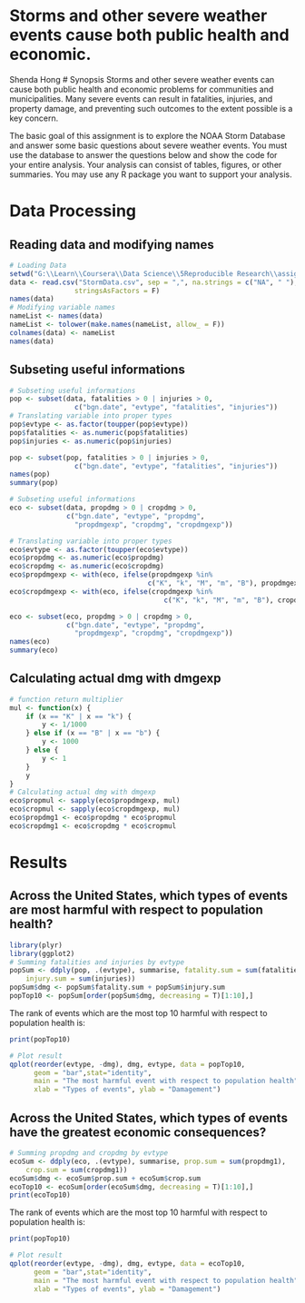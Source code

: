 Storms and other severe weather events cause both public health and economic.
========================================================
Shenda Hong
# Synopsis
Storms and other severe weather events can cause both public health and economic problems for communities and municipalities. Many severe events can result in fatalities, injuries, and property damage, and preventing such outcomes to the extent possible is a key concern.

The basic goal of this assignment is to explore the NOAA Storm Database and answer some basic questions about severe weather events. You must use the database to answer the questions below and show the code for your entire analysis. Your analysis can consist of tables, figures, or other summaries. You may use any R package you want to support your analysis.

# Data Processing
## Reading data and modifying names
```r
# Loading Data
setwd("G:\\Learn\\Coursera\\Data Science\\5Reproducible Research\\assignment2")
data <- read.csv("StormData.csv", sep = ",", na.strings = c("NA", " "), 
                stringsAsFactors = F)
names(data)
# Modifying variable names
nameList <- names(data)
nameList <- tolower(make.names(nameList, allow_ = F))
colnames(data) <- nameList
names(data)
```
## Subseting useful informations
```r
# Subseting useful informations
pop <- subset(data, fatalities > 0 | injuries > 0, 
                c("bgn.date", "evtype", "fatalities", "injuries"))
# Translating variable into proper types
pop$evtype <- as.factor(toupper(pop$evtype))
pop$fatalities <- as.numeric(pop$fatalities)
pop$injuries <- as.numeric(pop$injuries)
```
```r
pop <- subset(pop, fatalities > 0 | injuries > 0, 
                c("bgn.date", "evtype", "fatalities", "injuries"))
names(pop)
summary(pop)

# Subseting useful informations
eco <- subset(data, propdmg > 0 | cropdmg > 0, 
              c("bgn.date", "evtype", "propdmg", 
                "propdmgexp", "cropdmg", "cropdmgexp"))
```
```r
# Translating variable into proper types
eco$evtype <- as.factor(toupper(eco$evtype))
eco$propdmg <- as.numeric(eco$propdmg)
eco$cropdmg <- as.numeric(eco$cropdmg)
eco$propdmgexp <- with(eco, ifelse(propdmgexp %in% 
                                  c("K", "k", "M", "m", "B"), propdmgexp, 0))
eco$cropdmgexp <- with(eco, ifelse(cropdmgexp %in% 
                                      c("K", "k", "M", "m", "B"), cropdmgexp, 0))

eco <- subset(eco, propdmg > 0 | cropdmg > 0, 
              c("bgn.date", "evtype", "propdmg", 
                "propdmgexp", "cropdmg", "cropdmgexp"))
names(eco)
summary(eco)
```
## Calculating actual dmg with dmgexp
```r
# function return multiplier
mul <- function(x) {
    if (x == "K" | x == "k") {
        y <- 1/1000
    } else if (x == "B" | x == "b") {
        y <- 1000
    } else {
        y <- 1
    }
    y
}
# Calculating actual dmg with dmgexp
eco$propmul <- sapply(eco$propdmgexp, mul)
eco$cropmul <- sapply(eco$cropdmgexp, mul)
eco$propdmg1 <- eco$propdmg * eco$propmul
eco$cropdmg1 <- eco$cropdmg * eco$cropmul
```

# Results
## Across the United States, which types of events are most harmful with respect to population health?
```r
library(plyr)
library(ggplot2)
# Summing fatalities and injuries by evtype
popSum <- ddply(pop, .(evtype), summarise, fatality.sum = sum(fatalities), 
    injury.sum = sum(injuries))
popSum$dmg <- popSum$fatality.sum + popSum$injury.sum
popTop10 <- popSum[order(popSum$dmg, decreasing = T)[1:10],]
```
The rank of events which are the most top 10 harmful with respect to population health is:
```r
print(popTop10)
```
```r
# Plot result
qplot(reorder(evtype, -dmg), dmg, evtype, data = popTop10,
      geom = "bar",stat="identity",
      main = "The most harmful event with respect to population health",
      xlab = "Types of events", ylab = "Damagement")
```
## Across the United States, which types of events have the greatest economic consequences?
```r
# Summing propdmg and cropdmg by evtype
ecoSum <- ddply(eco, .(evtype), summarise, prop.sum = sum(propdmg1), 
    crop.sum = sum(cropdmg1))
ecoSum$dmg <- ecoSum$prop.sum + ecoSum$crop.sum
ecoTop10 <- ecoSum[order(ecoSum$dmg, decreasing = T)[1:10],]
print(ecoTop10)
```
The rank of events which are the most top 10 harmful with respect to population health is:
```r
print(popTop10)
```
```r
# Plot result
qplot(reorder(evtype, -dmg), dmg, evtype, data = ecoTop10,
      geom = "bar",stat="identity",
      main = "The most harmful event with respect to population health",
      xlab = "Types of events", ylab = "Damagement")
```


